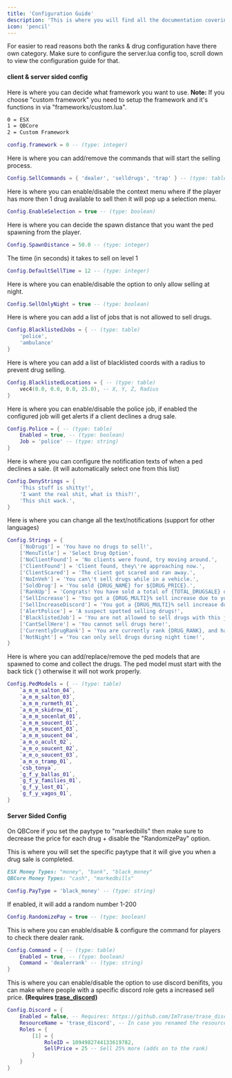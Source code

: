 ```yaml
---
title: 'Configuration Guide'
description: 'This is where you will find all the documentation covering the configuration for our script, if you need anything that is not a configurable option do not hesitate to reach out to use via [discord](https://discord.gg/trase)!'
icon: 'pencil'
---
```


<Tip>
For easier to read reasons both the ranks & drug configuration have there own category.
</Tip>

<Tip>
Make sure to configure the server.lua config too, scroll down to view the configuration guide for that.
</Tip>

#### client & server sided config

Here is where you can decide what framework you want to use. __Note:__ If you choose "custom framework" you need to setup the framework and it's functions in via "frameworks/custom.lua".
````md
0 = ESX
1 = QBCore
2 = Custom Framework
````

```lua Config.lua
config.framework = 0 -- (type: integer)
```

Here is where you can add/remove the commands that will start the selling process.
```lua Config.lua
Config.SellCommands = { 'dealer', 'selldrugs', 'trap' } -- (type: table)
```

Here is where you can enable/disable the context menu where if the player has more then 1 drug available to sell then it will pop up a selection menu.
```lua Config.lua
Config.EnableSelection = true -- (type: boolean)
```

Here is where you can decide the spawn distance that you want the ped spawning from the player.
```lua Config.lua
Config.SpawnDistance = 50.0 -- (type: integer)
```

The time (in seconds) it takes to sell on level 1
```lua Config.lua
Config.DefaultSellTime = 12 -- (type: integer)
```

Here is where you can enable/disable the option to only allow selling at night.
```lua Config.lua
Config.SellOnlyNight = true -- (type: boolean)
```

Here is where you can add a list of jobs that is not allowed to sell drugs.
```lua Config.lua
Config.BlacklistedJobs = { -- (type: table)
    'police',
    'ambulance'
}
```

Here is where you can add a list of blacklisted coords with a radius to prevent drug selling.
```lua Config.lua
Config.BlacklistedLocations = { -- (type: table)
    vec4(0.0, 0.0, 0.0, 25.0), -- X, Y, Z, Radius
}
```

Here is where you can enable/disable the police job, if enabled the configured job will get alerts if a client declines a drug sale.
```lua Config.lua
Config.Police = { -- (type: table)
    Enabled = true, -- (type: boolean)
    Job = 'police' -- (type: string)
}
```

Here is where you can configure the notification texts of when a ped declines a sale. (it will automatically select one from this list)
```lua Config.lua
Config.DenyStrings = {
    'This stuff is shitty!',
    'I want the real shit, what is this?!',
    'This shit wack.',
}
```

Here is where you can change all the text/notifications (support for other languages)
```lua Config.lua
Config.Strings = {
    ['NoDrugs'] = 'You have no drugs to sell!',
    ['MenuTitle'] = 'Select Drug Option',
    ['NoClientFound'] = 'No clients were found, try moving around.',
    ['ClientFound'] = 'Client found, they\'re approaching now.',
    ['ClientScared'] = 'The client got scared and ran away.',
    ['NoInVeh'] = 'You can\'t sell drugs while in a vehicle.',
    ['SoldDrug'] = 'You sold {DRUG_NAME} for ${DRUG_PRICE}.',
    ['RankUp'] = 'Congrats! You have sold a total of {TOTAL_DRUGSALE} drugs and ranked up to {RANK_LABEL}!',
    ['SellIncrease'] = 'You got a {DRUG_MULTI}% sell increase due to your rank!',
    ['SellIncreaseDiscord'] = 'You got a {DRUG_MULTI}% sell increase due to being a donator!',
    ['AlertPolice'] = 'A suspect spotted selling drugs!',
    ['BlacklistedJob'] = 'You are not allowed to sell drugs with this job!',
    ['CantSellHere'] = 'You cannot sell drugs here!',
    ['CurrentlyDrugRank'] = 'You are currently rank {DRUG_RANK}, and have sold a total of x{DRUG_TOTALSOLD} drugs!',
    ['NotNight'] = 'You can only sell drugs during night time!',
}
```

Here is where you can add/replace/remove the ped models that are spawned to come and collect the drugs.
<Warning>
The ped model must start with the back tick (`) otherwise it will not work properly.
</Warning>
```lua config.lua
Config.PedModels = { -- (type: table)
    `a_m_m_salton_04`,
    `a_m_m_salton_03`,
    `a_m_m_rurmeth_01`,
    `a_m_m_skidrow_01`,
    `a_m_m_socenlat_01`,
    `a_m_m_soucent_01`,
    `a_m_m_soucent_03`,
    `a_m_m_soucent_04`,
    `a_m_o_acult_02`,
    `a_m_o_soucent_02`,
    `a_m_o_soucent_03`,
    `a_m_o_tramp_01`,
    `csb_tonya`,
    `g_f_y_ballas_01`,
    `g_f_y_families_01`,
    `g_f_y_lost_01`,
    `g_f_y_vagos_01`,
}
```

#### Server Sided Config

<Warning>
On QBCore if you set the paytype to "markedbills" then make sure to decrease the price for each drug + disable the "RandomizePay" option.
</Warning>

This is where you will set the specific paytype that it will give you when a drug sale is completed.
```md
ESX Money Types: "money", "bank", "black_money"
QBCore Money Types: "cash", "markedbills"
```

```lua server.lua
Config.PayType = 'black_money' -- (type: string)
```

If enabled, it will add a random number 1-200
```lua server.lua
Config.RandomizePay = true -- (type: boolean)
```

This is where you can enable/disable & configure the command for players to check there dealer rank.
```lua server.lua
Config.Command = { -- (type: table)
    Enabled = true, -- (type: boolean)
    Command = 'dealerrank' -- (type: string)
}
```


This is where you can enable/disable the option to use discord benifits, you can make where people with a specific discord role gets a increased sell price. **(Requires [trase_discord](https://github.com/ImTrase/trase_discord))**
```lua server.lua
Config.Discord = {
    Enabled = false, -- Requires: https://github.com/ImTrase/trase_discord
    ResourceName = 'trase_discord', -- In case you renamed the resource.
    Roles = {
        [1] = {
            RoleID = 1094982744133619782,
            SellPrice = 25 -- Sell 25% more (adds on to the rank)
        }
    }
}
```